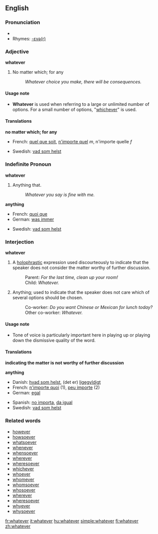 ==English==

{{rank|George|influence|March|668|whatever|reach|secret|showed}}

===Pronunciation===
*{{audio|en-us-whatever.ogg|Audio (US)}}
*Rhymes: [[Rhymes:English:-ɛvə(r)|-ɛvə(r)]]

===Adjective===
'''whatever'''

# No matter which; for any
#: ''Whatever choice you make, there will be consequences.''

====Usage note====
*'''Whatever''' is used when referring to a large or unlimited number of options.  For a small number of options, "[[whichever]]" is used.

====Translations====

'''no matter which; for any'''
{{top}}
*French: [[quel que soit]], [[n'importe quel]] ''m'', n'importe quelle ''f''
{{mid}}
*Swedish: [[vad som helst]]
{{bottom}}

=== Indefinite Pronoun ===
'''whatever'''

# Anything that.
#: ''Whatever you say is fine with me.''

'''anything'''
{{top}}
*French: [[quoi que]]
*German: [[was immer]]
{{mid}}
*Swedish: [[vad som helst]]
{{bottom}}

===Interjection===
'''whatever'''

# A [[holophrastic]] expression used discourteously to indicate that the speaker does not consider the matter worthy of further discussion.
#:Parent: ''For the last time, clean up your room!''
#:Child: ''Whatever.''
# Anything; used to indicate that the speaker does not care which of several options should be chosen.
#:Co-worker: ''Do you want Chinese or Mexican for lunch today?''
#:Other co-worker: ''Whatever.''

====Usage note====
*Tone of voice is particularly important here in playing up or playing down the dismissive quality of the word.

====Translations====
'''indicating the matter is not worthy of further discussion'''
{{top}}
{{mid}}
{{bottom}}

'''anything'''
{{top}}
*Danish: [[hvad som helst]], (det er) [[ligegyldigt]]
*French: [[n'importe quoi]] (1), [[peu importe]] (2)
*German: [[egal]]
{{mid}}
*Spanish: [[no importa]], [[da igual]]
*Swedish: [[vad som helst]]
{{bottom}}

===Related words===
*[[however]]
*[[howsoever]]
*[[whatsoever]]
*[[whenever]]
*[[whensoever]]
*[[wherever]]
*[[wheresoever]]
*[[whichever]]
*[[whoever]]
*[[whomever]]
*[[whomsoever]]
*[[whosoever]]
*[[wherever]]
*[[wheresoever]]
*[[whyever]]
*[[whysoever]]

[[fr:whatever]]
[[it:whatever]]
[[hu:whatever]]
[[simple:whatever]]
[[fi:whatever]]
[[zh:whatever]]